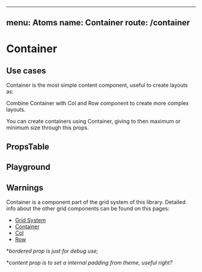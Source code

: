 
---
menu: Atoms
name: Container
route: /container
---


# Container

## Use cases

Container is the most simple content component, useful to create layouts as:

<div>
  <Container bordered>
    <Col bordered content/>
  </Container>
</div>

Combine Container with Col and Row component to create more complex layouts.

<div>
  <Container bordered>
    <Row bordered>
      <Col bordered content/>
      <Col bordered content/>
    </Row>
  </Container>
</div>

You can create containers using Container, giving to then maximum or minimum size through this props.

<div>
  <Container bordered content maxWidth='50%' minHeight='10vh' />
</div>

## PropsTable

<PropsTable of={Container} />

## Playground

<Playground>
  <Container flex bordered maxWidth='50%' minHeight='20vh'>
    <Row bordered>
      <Col bordered content/>
      <Col bordered content/>
    </Row>
    <Row bordered content/>
  </Container>
</Playground>

## Warnings

Container is a component part of the grid system of this library. Detailed info about the other grid components can be found on this pages:

- [Grid System](/#grid-system)
- [Container](/container)
- [Col](/col)
- [Row](/row)

**bordered prop is just for debug use;*

**content prop is to set a internal padding from theme, useful right?*

<div>
  <Container bordered content/>
</div>